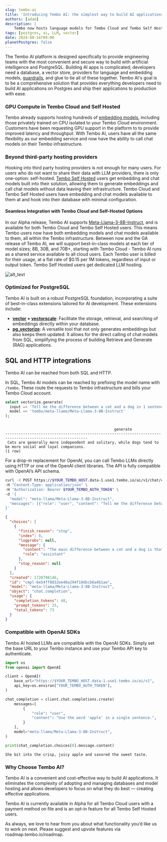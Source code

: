 ```yaml
---
slug: tembo-ai
title: 'Introducing Tembo AI: the simplest way to build AI applications on Postgres'
authors: [adam]
description: |
    Tembo now hosts language models for Tembo Cloud and Tembo Self Hosted users
tags: [postgres, ai, LLM, vector]
date: 2024-08-16T09:00
planetPostgres: false
---
```


The Tembo AI platform is designed specifically to provide engineering teams with the most convenient and secure way to build with artificial intelligence and PostgreSQL.
 Building AI apps is complicated; developers need a database, a vector store, providers for language and embedding models, [guardrails](https://towardsdatascience.com/safeguarding-llms-with-guardrails-4f5d9f57cff2), and glue to tie all of these together.
 Tembo AI's goal is to be a comprehensive solution that provides everything developers need to build AI applications on Postgres and ship their applications to production with ease.


### **GPU Compute in Tembo Cloud and Self Hosted**

Tembo already supports hosting hundreds of [embedding models](https://tembo.io/docs/product/cloud/apps/embeddings), including those privately trained on CPU isolated to your Tembo Cloud environment.
 Customers have been requesting GPU support in the platform to to provide improved latency and throughput.
 With Tembo AI, users have all the same flexibility as our embedding service and now have the ability to call chat models on their Tembo infrastructure.


### **Beyond third-party hosting providers**

Hooking into third party hosting providers is not enough for many users. For users who do not want to share their data with LLM providers, there is only one-option: self-hosted. [Tembo Self Hosted](https://tembo.io/docs/product/software/tembo-self-hosted/overview) users get embedding and chat models built into their solution, allowing them to generate embeddings and call chat models without data leaving their infrastructure. Tembo Cloud and Tembo Self Hosted users have embedding and chat models available to them at and hook into their database with minimal configuration.


#### **Seamless Integration with Tembo Cloud and Self-Hosted Options**

In our Alpha release, Tembo AI supports [Meta-Llama-3-8B-Instruct](https://huggingface.co/meta-llama/Meta-Llama-3-8B-Instruct), and is available for both Tembo Cloud and Tembo Self Hosted users. This means Tembo users now have both embedding models and chat models available to them, all within the Tembo infrastructure. Between now and the GA release of Tembo AI, we will support best-in-class models at each tier of model sizes; 8B, 30B, and 70B+, starting with Tembo Cloud - Tembo AI runs as a shared service available to all cloud users. Each Tembo user is billed for their usage, at a flat rate of  $0.15 per 1M tokens, regardless of input or output token. Tembo Self Hosted users get dedicated LLM hosting.



![alt_text](./tembo_ai_blog.png "image_tooltip")


### **Optimized for PostgreSQL**

Tembo AI is built on a robust PostgreSQL foundation, incorporating a suite of best-in-class extensions tailored for AI development. These extensions include:



* **[vector](https://pgt.dev/extensions/pgvector) + [vectorscale](https://pgt.dev/extensions/vectorscale)**: Facilitate the storage, retrieval, and searching of embeddings directly within your database.
* **[pg_vectorize](https://pgt.dev/extensions/vectorize)**: A versatile tool that not only generates embeddings but also keeps them updated. It allows for the direct calling of chat models from SQL, simplifying the process of building Retrieve and Generate (RAG) applications.


## **SQL and HTTP integrations**

Tembo AI can be reached from both SQL and HTTP.

In SQL, Tembo AI models can be reached by prefixing the model name with `/tembo`. These route the requests to Tembo infrastructure and bills your Tembo Cloud account.


```sql
select vectorize.generate(
  input => 'Tell me the difference between a cat and a dog in 1 sentence',
  model => 'tembo/meta-llama/Meta-Llama-3-8B-Instruct'
);
```



```plaintext

                                                 generate                                                  
-----------------------------------------------------------------------------------------------------------
 Cats are generally more independent and solitary, while dogs tend to be more social and loyal companions.
(1 row)
```


For a drop-in replacement for OpenAI, you can call Tembo LLMs directly using HTTP or one of the OpenAI client libraries. The API is fully compatible with OpenAI’s API schema.


```bash
curl -X POST https://$YOUR_TEMBO_HOST.data-1.use1.tembo.io/ai/v1/chat/completions \
-H "Content-Type: application/json" \
-H "Authorization: Bearer $YOUR_TEMBO_AUTH_TOKEN" \
-d '{
  "model": "meta-llama/Meta-Llama-3-8B-Instruct",
  "messages": [{"role": "user", "content": "Tell me the difference between a cat and a dog in 1 sentence"}]
}'
```



```json
{
  "choices": [
    {
      "finish_reason": "stop",
      "index": 0,
      "logprobs": null,
      "message": {
        "content": "The main difference between a cat and a dog is that cats are generally more independent and aloof, preferring to spend time alone, whereas dogs are often more social and pack-oriented, thriving on interaction and attention from their human family members.",
        "role": "assistant"
      },
      "stop_reason": null
    }
  ],
  "created": 1720798146,
  "id": "cmpl-6e54ff8832ee48a294f10dbcb6a4b1ae",
  "model": "meta-llama/Meta-Llama-3-8B-Instruct",
  "object": "chat.completion",
  "usage": {
    "completion_tokens": 48,
    "prompt_tokens": 25,
    "total_tokens": 73
  }
}
```


### **Compatible with OpenAI SDKs**

Tembo AI hosted LLMs are compatible with the OpenAI SDKs.
 Simply set the base URL to your Tembo instance and use your Tembo API key to authenticate.

```python
import os
from openai import OpenAI

client = OpenAI(
    base_url="https://$YOUR_TEMBO_HOST.data-1.use1.tembo.io/ai/v1",
    api_key=os.environ["YOUR_TEMBO_AUTH_TOKEN"],
)

chat_completion = client.chat.completions.create(
    messages=[
        {
            "role": "user",
            "content": "Use the word 'apple' in a single sentence.",
        }
    ],
    model="meta-llama/Meta-Llama-3-8B-Instruct",
)

print(chat_completion.choices[0].message.content)
```

```plaintext
She bit into the crisp, juicy apple and savored the sweet taste.
```




### **Why Choose Tembo AI?**

Tembo AI is a convenient and cost-effective way to build AI applications. It eliminates the complexity of adopting and managing databases and model hosting and allows developers to focus on what they do best — creating effective applications.

Tembo AI is currently available in Alpha for all Tembo Cloud users with a payment method on file and is an opt-in feature for all Tembo Self Hosted users. 

As always, we love to hear from you about what functionality you’d like us to work on next. Please suggest and upvote features via roadmap.tembo.io/roadmap.


